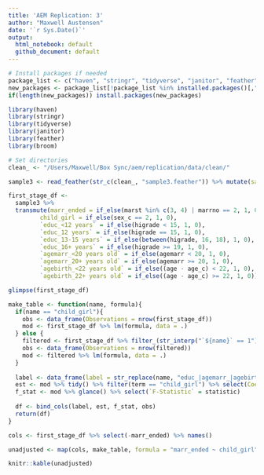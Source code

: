 ```yaml
---
title: 'AEM Replication: 3'
author: "Maxwell Austensen"
date: '`r Sys.Date()`'
output:
  html_notebook: default
  github_document: default
---
```


```r
# Install packages if needed
package_list <- c("haven", "stringr", "tidyverse", "janitor", "feather", "knitr", "rmarkdown")
new_packages <- package_list[!package_list %in% installed.packages()[,"Package"]]
if(length(new_packages)) install.packages(new_packages)

library(haven)
library(stringr)
library(tidyverse)
library(janitor)
library(feather)
library(broom)

# Set directories
clean_ <- "/Users/Maxwell/Box Sync/aem/replication/data/clean/"
```

```r
sample3 <- read_feather(str_c(clean_, "sample3.feather")) %>% mutate(sample = "Sample 3")
```

```r
first_stage_df <- 
  sample3 %>% 
  transmute(marr_ended = if_else(marst %in% c(3, 4) | marrno == 2, 1, 0),
         child_girl = if_else(sex_c == 2, 1, 0),
         `educ_<12 years` = if_else(higrade < 15, 1, 0),
         `educ_12 years` = if_else(higrade == 15, 1, 0),
         `educ_13-15 years` = if_else(between(higrade, 16, 18), 1, 0),
         `educ_16+ years` = if_else(higrade >= 19, 1, 0),
         `agemarr_<20 years old` = if_else(agemarr < 20, 1, 0),
         `agemarr_20+ years old` = if_else(agemarr >= 20, 1, 0),
         `agebirth_<22 years old` = if_else((age - age_c) < 22, 1, 0),
         `agebirth_22+ years old` = if_else((age - age_c) >= 22, 1, 0))

glimpse(first_stage_df)
```

```r
make_table <- function(name, formula){
  if(name == "child_girl"){
    obs <- data_frame(Observations = nrow(first_stage_df))
    mod <- first_stage_df %>% lm(formula, data = .)
  } else {
    filtered <- first_stage_df %>% filter_(str_interp("`${name}` == 1"))
    obs <- data_frame(Observations = nrow(filtered))
    mod <- filtered %>% lm(formula, data = .)
  }
  
  label <- data_frame(label = str_replace(name, "educ_|agemarr_|agebirth_", ""))
  est <- mod %>% tidy() %>% filter(term == "child_girl") %>% select(Coefficient = estimate)
  f_stat <- mod %>% glance() %>% select(`F-Statistic` = statistic)
  
  df <- bind_cols(label, est, f_stat, obs)
  return(df)
}
```

```r
cols <- first_stage_df %>% select(-marr_ended) %>% names()

unadjusted <- map(cols, make_table, formula = "marr_ended ~ child_girl") %>% bind_rows()

knitr::kable(unadjusted)
```